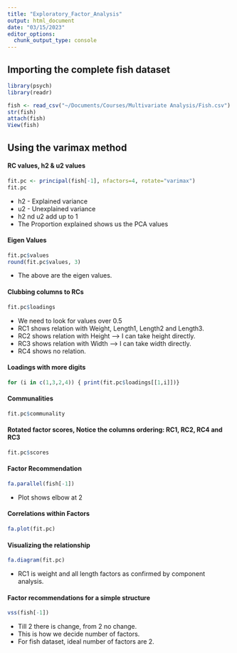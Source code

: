 ```yaml
---
title: "Exploratory_Factor_Analysis"
output: html_document
date: "03/15/2023"
editor_options: 
  chunk_output_type: console
---
```


## Importing the complete fish dataset
  
```r
library(psych)
library(readr)

fish <- read_csv("~/Documents/Courses/Multivariate Analysis/Fish.csv")
str(fish)
attach(fish)
View(fish)

```

## Using the varimax method

#### RC values, h2 & u2 values

```r
fit.pc <- principal(fish[-1], nfactors=4, rotate="varimax")
fit.pc
```

* h2 - Explained variance
* u2 - Unexplained variance
* h2 nd u2 add up to 1
* The Proportion explained shows us the PCA values

#### Eigen Values

```r
fit.pc$values
round(fit.pc$values, 3)
```

* The above are the eigen values.

#### Clubbing columns to RCs

```r
fit.pc$loadings
```

* We need to look for values over 0.5
* RC1 shows relation with Weight, Length1, Length2 and Length3.
* RC2 shows relation with Height --> I can take height directly.
* RC3 shows relation with Width --> I can take width directly.
* RC4 shows no relation.

#### Loadings with more digits

```r
for (i in c(1,3,2,4)) { print(fit.pc$loadings[[1,i]])}
```

#### Communalities

```r
fit.pc$communality
```

#### Rotated factor scores, Notice the columns ordering: RC1, RC2, RC4 and RC3

```r
fit.pc$scores
```

#### Factor Recommendation

```r
fa.parallel(fish[-1])
```

* Plot shows elbow at 2

#### Correlations within Factors

```r
fa.plot(fit.pc)
```

#### Visualizing the relationship

```r
fa.diagram(fit.pc)
```
* RC1 is weight and all length factors as confirmed by component analysis.

#### Factor recommendations for a simple structure

```r
vss(fish[-1])
```

* Till 2 there is change, from 2 no change.
* This is how we decide number of factors.
* For fish dataset, ideal number of factors are 2.
